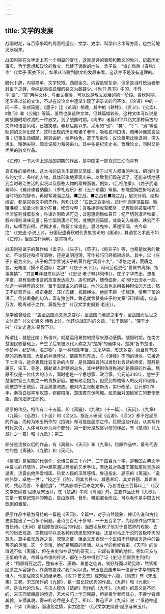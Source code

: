 ```yaml
---
---
---
```

title: 文学的发展
---



战国时期，与百家争鸣的局面相适应，文学、史学、科学和艺术等方面，也空前地发展起来。

战国时期在文学史上有一个明显的变化，这就是诗的衰颓和散文的勃兴，记载历史事实、哲学思想和政论的散文，代替了诗歌的地位。孟子说：“诗亡然后《春秋》作”（《孟子·离娄下》）。如果从诗歌到散文的发展来看，这话并不是没有道理的。

殷代卜辞，内容简单，文字较短。西周金文，内容虽较复杂，但多是当时统治者册封臣下之辞，单纯记事或说理的铭文为数甚少。《尚书·周书》中的，不外乎“诰”、“誓”两种文体，与金文相类，可以说是散文发展的第一阶段。春秋时期，还沿袭以前的文体，不过在议论文中逐渐出现了语录式的问答体。《论语》中的一问一答，形式简短。《墨子》比《论语》稍晚，其中的《耕柱》、《贵义》、《公孟》、《鲁问》和《公输》等篇，虽然也属这种文体，但其篇幅较长，这种文体可以说是向战国时期过渡的一种散文。到了战国时期，《尚书》诸篇和钟鼎铭文那种简古的文体和语言风格，已被突破。春秋后期以来，采用的“也”、“矣”、“乎”、“焉”等语助词的文体出现了。这时出现的历史和诸子著作，吸收民间口语，借用神话寓言故事；记事生动细腻，婉转曲折，绘声绘色，富于形象性；议论善用比喻讽刺，深入浅出，精确尖锐，颇具说服力和感染力。其中多是纪实史书、哲理论文，同时又是优美的散文作品。

《左传》一书大体上是战国初期的作品，是中国第一部叙述生动而具有

真实性的编年体。这本书的语言丰富而又简炼，善于以写人叙事的手法，把当时复杂的史实、多样的人物，具体形象地表现出来。以致我们现在读了，还能亲切地感到当时政治生活的实况以及那些人物的精神面貌。例如，《吕相绝秦》、《烛子武退秦师》、《臧孙谏君纳鼎》、《季札观乐》和《王孙论鼎》等篇，都能委婉曲折地表达当时巧妙的辞令，再如写城淄之战，■之战、■之战和■陵之战，层次分明，结构缜密，都是叙事文中的杰作。刘知几说：“左氏之叙事也，述行师则簿领盈视，咙聒沸腾；论备火则区分在目，修饰峻整；言胜捷则收获都尽；记奔败则披靡横前；申盟誓则慷慨有余；称谲诈则欺诬可见；谈恩惠则煦如春日；纪严切则凛若秋霜；叙兴邦则滋味无量；陈亡国则凄凉可悯。或腴辞润简牍，或美句入咏歌。跌宕而不群，纵横而自得。若斯才者，殆将工侔造化，思涉鬼神，著述罕闻，古今卓绝”（《史通·杂说上》）。分国记述春秋时代贵族言论的《国语》，其语言艺术虽不如《左传》，但是古朴简明，是其特点。

战国时期诸子的著作如《孟子》、《庄子》、《荀子》、《韩非子》等，也都是优秀的散文。不论叙述和描写事物，还是说明道理，写作技巧已经都很成熟。其中，以《庄子》最为突出。庆子的后学曾说庆子的著作是“寓言十九”，“谬悠之说，荒唐之言，无端崖（摸不着边际）之辞”（《庄子·天下》）。司马迁也说他“善属书离辞，指事类情”，“其言■洋自恣以适已”（《史记·老子韩非列传》）。庄子才华杰出，想象丰富，具有驱使语言的高度表达能力，造句修辞，瑰奇曲折，如同行云流水一般，创造一种特有的文体，富于浪漫主义的特征。他的文章也采用各种辩论的方法，然无不雄奇奔放，峰峦叠起，汪洋恣肆，机趣横生。他能不顾一切规矩，使用丰富的语汇，倒装重叠的句法，富有独创性。鲁迅就曾赞美庄子的文章“汪洋辟阖，仪态万方，晚周诸子之作，莫能先也”（《汉文学史纲要·老庄》）。

章学诚曾经说：“盖至战国而文章之变尽，至战国而著述之事专，至战国而后世之文体备”（《文史通义·诗教上》）。他还说战国时的文章，“长于讽喻”，“深于比兴”（《文史通义·易教下》）。

所谓比，就是比喻；所谓兴，就是运用景物的描写来激动感情。战国时期，在南方楚国民歌基础上，产生了后来被汉代人称之为“楚辞”的骚体诗。楚辞“皆书楚语，作楚声，纪楚地，名楚物”，是一种想象丰富、文采华美、形式多变，而且具有浓厚的宗教情调、大量的神话传说、情感热烈奔放，与《诗经》不同的诗体。它接近于七言诗，适合表现比较复杂的内容，是我国四言诗过渡到七言诗的桥梁。楚辞是屈原、宋玉、景差、唐勒诸人辞赋的总名，其中特别值得称述的是屈原的作品。屈原不仅是一位伟大的诗人，同时也是一个思想家、政治家。公元前340年，他生于楚国宗室三大族之一的贵族家庭。他有政治抱负，但受到郑袖等人的反对和诬陷，而被楚怀王疏远，并且屡遭流放。他对内主张制定新法，实行改革。公元前278年，秦将白起率军攻楚，郢都陷落，楚国君东保陈城。屈原面对国破家亡的悲惨景象，自沉汨罗江而死。

屈原的作品，相传有二十五篇，即《离骚》、《九歌》（十一篇）、《天问》、《九章》（九篇）、《远游》、《卜居》和《渔父》。据近人研究《远游》、《渔父》都不是屈原的作品，而称为宋玉所作的《招魂》却可能是屈原之作。屈原这些作品，从其写作时代来说，大体可以分为两个部分。第一部分是放逐以前的作品，有《橘颂》（《九章》之一篇）和《九歌》；第二

部分是流放以后的作品，有《离骚》、《天问》和《九章》。屈原作品中，最有代表性的是《离骚》、《九歌》和《天问》。

《离骚》是屈原的代表作，全诗三百三十六行，二千四百九十字，是我国古典文学中最长的抒情诗，诗中屈原通过高度的艺术手法，表达其对昏庸王室和腐败贵族的谴责，流露出他热爱祖国、热爱人民的深厚感情。鲁迅指出：屈原的《离骚》、“逸响伟辞，卓绝一世”，“较之于《诗》，则其言甚长、其思甚幻、其文甚丽、其旨甚明、凭心而言、不遵矩度”，“然其影响于后来之文章，乃甚或在三百篇以上”（《汉文学史纲要·屈原及宋玉》）。在《楚辞》中除《离骚》外，主要作品还有《九歌》，它是一套祭祀鬼神的舞曲，是由歌词、音乐、舞蹈混合而成，可以看作是中国古代歌剧的雏型。

屈原作品中最为奇特的一篇是《天问》，全篇中，对于自然现象、神话传说和古代史实提出了一百多个问题。全诗三百七十多句，一千五百余字，为屈原作品中第二首长诗。《天问》是屈原放逐以后的作品，强烈地反映了他对于自然界的现象、古代的历史政迹、宗教信仰以及各种传统思想的怀疑。正是司马迁所说的苦极呼天的意思。篇中虽无放逐之言、流窜之苦，但全文却表现一个正陷于怀疑破灭途中的最苦闷的灵魂。这一个灵魂，恰好是屈原的灵魂。从文学的角度看来，《天问》的价值远不如《离骚》，但在古史和神话学的研究上，它却有重要的地位。例如王亥与王恒的传说，帝舜与帝俊的传说，都在卜辞中得到了证《史记·屈原贾生列传》说：“屈原既死之后，楚有宋玉、唐勒、景差之徒者，皆好辞而以赋见称，然皆祖屈原之从容辞令，终莫敢直谏。”我们可以说，宋玉是战国未年一位富于才华的南方诗人，他是屈原文风的继承者。《汉书·艺文志》载宋赋十六篇，《隋志》有《宋玉集》三卷。宋玉所作的《九辞》，是一篇比较优秀的作品。《九辞》和《九歌》一样，是古代的乐名，与汉人模仿《楚辞》而作的《九怀》、《九叹》的意义是不同的，宋玉同情屈原的境遇，艺术技巧上学习屈原，但是善学者师其心，不善学者师其貌。专师其貌，得来的必然是皮毛了。所以，鲁迅评论《九辩》说：“虽驰神逞想，不如《离骚》，而凄怨之情，实力独绝”（《汉文学史纲要·屈原与宋玉》）。